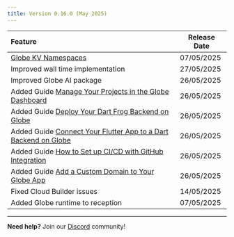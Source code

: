 ```yaml
---
title: Version 0.16.0 (May 2025)
---
```


| Feature                                                                                                              | Release Date |
| :------------------------------------------------------------------------------------------------------------------- | ------------ |
| [Globe KV Namespaces](/storage)                                                                                      | 07/05/2025   |
| Improved wall time implementation                                                                                    | 27/05/2025   |
| Improved Globe AI package                                                                                            | 26/05/2025   |
| Added Guide [Manage Your Projects in the Globe Dashboard](https://docs.globe.dev/guides)                             | 26/05/2025   |
| Added Guide [Deploy Your Dart Frog Backend on Globe](https://docs.globe.dev/guides/dart-frog-deployment)             | 26/05/2025   |
| Added Guide [Connect Your Flutter App to a Dart Backend on Globe](https://docs.globe.dev/guides/connect-flutter-app) | 26/05/2025   |
| Added Guide [How to Set up CI/CD with GitHub Integration](https://docs.globe.dev/guides/github-integration)          | 26/05/2025   |
| Added Guide [Add a Custom Domain to Your Globe App](https://docs.globe.dev/guides/add-custom-domain)                 | 26/05/2025   |
| Fixed Cloud Builder issues                                                                                           | 14/05/2025   |
| Added Globe runtime to reception                                                                                     | 07/05/2025   |

---

**Need help?** Join our [Discord](https://invertase.link/globe-discord) community!
